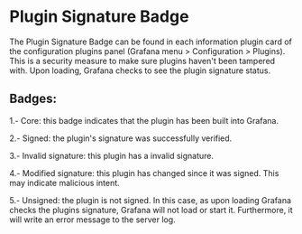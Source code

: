 
<Meta title="MDX|PluginSignatureBadge" component={PluginSignatureBadge} />

# Plugin Signature Badge

The Plugin Signature Badge can be found in each information plugin card of the configuration plugins panel (Grafana menu > Configuration > Plugins).
This is a security measure to make sure plugins haven't been tampered with. Upon loading, Grafana checks to see the plugin signature status.

## Badges:

1.- Core: this badge indicates that the plugin has been built into Grafana.

<Preview>
  <PluginSignatureBadge status="internal" />
</Preview>

2.- Signed: the plugin's signature was successfully verified.

<Preview>
  <PluginSignatureBadge status="valid" />
</Preview>

3.- Invalid signature: this plugin has a invalid signature.

<Preview>
  <PluginSignatureBadge status="invalid" />
</Preview>

4.- Modified signature: this plugin has changed since it was signed. This may indicate malicious intent.

<Preview>
  <PluginSignatureBadge status="modified" />
</Preview>

5.- Unsigned: the plugin is not signed. In this case, as upon loading Grafana checks the plugins signature, Grafana will not load or start it. Furthermore, it will write an error message to the server log.

<Preview>
  <PluginSignatureBadge status="unsigned" />
</Preview>

<Props of={PluginSignatureBadge} />
